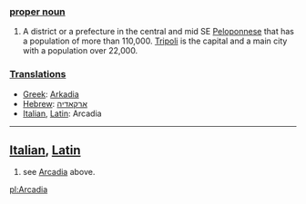 ===[[proper noun]]===

# A district or a prefecture in the central and mid SE [[Peloponnese]] that has a population of more than 110,000.  [[Tripoli]] is the capital and a main city with a population over 22,000.

===[[Translation]]s===

*[[Greek]]: [[Arkadia]]
*[[Hebrew]]: [[ארקאדיה]]
*[[Italian]], [[Latin]]: Arcadia
----

==[[Italian]], [[Latin]]==

#see [[Arcadia]] above.

[[pl:Arcadia]]